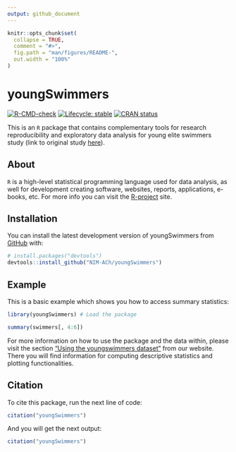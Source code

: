 ```yaml
---
output: github_document
---
```


<!-- README.md is generated from README.Rmd. Please edit that file -->

```r
knitr::opts_chunk$set(
  collapse = TRUE,
  comment = "#>",
  fig.path = "man/figures/README-",
  out.width = "100%"
)
```

# youngSwimmers

<!-- badges: start -->
[![R-CMD-check](https://github.com/NIM-ACh/youngSwimmers/workflows/R-CMD-check/badge.svg)](https://github.com/NIM-ACh/youngSwimmers/actions)
[![Lifecycle: stable](https://img.shields.io/badge/lifecycle-stable-brightgreen.svg)](https://lifecycle.r-lib.org/articles/stages.html#stable)
[![CRAN status](https://www.r-pkg.org/badges/version/youngSwimmers)](https://CRAN.R-project.org/package=youngSwimmers)
<!-- badges: end -->

This is an `R` package that contains complementary tools for research reproducibility and exploratory data analysis for young elite swimmers study (link to original study [here](https://doi.org/10.3389/fphys.2021.769085)).

## About <i class="fab fa-r-project"></i>

`R` is a high-level statistical programming language used for data analysis, as well for development creating software, websites, reports, applications, e-books, etc. For more info you can visit the [R-project](https://www.r-project.org/about.html) site.

## Installation

You can install the latest development version of youngSwimmers from [GitHub](https://github.com/) with:

``` r
# install.packages("devtools")
devtools::install_github("NIM-ACh/youngSwimmers")
```

## Example

This is a basic example which shows you how to access summary statistics:

```r
library(youngSwimmers) # Load the package

summary(swimmers[, 4:6])
```

For more information on how to use the package and the data within, please visit the section ["Using the youngswimmers dataset"](https://nim-ach.github.io/youngSwimmers/articles/articles/using_data.html) from our website. There you will find information for computing descriptive statistics and plotting functionalities.

## Citation

To cite this package, run the next line of code:

```r
citation("youngSwimmers")
```

And you will get the next output:

```r
citation("youngSwimmers")
```


